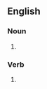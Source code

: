 {{also|exégètes}}

==English==

===Noun===
{{head|en|noun plural form}}

# {{plural of|exegete|lang=en}}

===Verb===
{{head|en|verb form}}

# {{en-third-person singular of|exegete}}